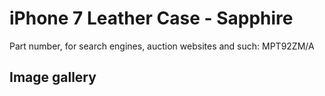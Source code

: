 
# iPhone 7 Leather Case - Sapphire

Part number, for search engines, auction websites and such: MPT92ZM/A

## Image gallery

<div style={{ width: "768px" }}>
  <GalleryComponent
    images={[
      {
        original: "/everysource/MPT92.png",
        thumbnail: "/everypreview/MPT92.png",
      },
      {
        original: "/everysource/MPT92_AV1_GOLD.png",
        thumbnail: "/everypreview/MPT92_AV1_GOLD.png",
      },
      {
        original: "/everysource/MPT92_AV1_JET_BLACK.png",
        thumbnail: "/everypreview/MPT92_AV1_JET_BLACK.png",
      },
      {
        original: "/everysource/MPT92_AV1_RED.png",
        thumbnail: "/everypreview/MPT92_AV1_RED.png",
      },
      {
        original: "/everysource/MPT92_AV1_SILVER.png",
        thumbnail: "/everypreview/MPT92_AV1_SILVER.png",
      },
      {
        original: "/everysource/MPT92_AV2.png",
        thumbnail: "/everypreview/MPT92_AV2.png",
      }
    ]}
  />
</div>